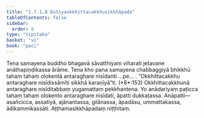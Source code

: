 ```yaml
---
title: "1.7.1.8 Dutiyaokkhittacakkhusikkhāpada"
tableOfContents: false
sidebar:
  order: 8
type: "tipitaka"
basket: "vi"
book: "paci"
---
```



<DynamicBreadcrumb />

<Division number="583" book="paci" e="ch" v="2" p="242">

<Paragraph number="1720" book="paci">
Tena samayena buddho bhagavā sāvatthiyaṃ viharati jetavane anāthapiṇḍikassa ārāme. Tena kho pana samayena chabbaggiyā bhikkhū tahaṃ tahaṃ olokentā antaraghare nisīdanti …pe… .
</Paragraph>

<Paragraph number="1721" book="paci">
<Emphasis>“Okkhittacakkhu antaraghare nisīdissāmīti sikkhā karaṇīyā”</Emphasis>ti. (*8*:<Emphasis>153</Emphasis>)
</Paragraph>

<Paragraph number="1722" book="paci">
Okkhittacakkhunā antaraghare nisīditabbaṃ yugamattaṃ pekkhantena. Yo anādariyaṃ paṭicca tahaṃ tahaṃ olokento antaraghare nisīdati, āpatti dukkaṭassa.
</Paragraph>

<Paragraph number="1723" book="paci">
Anāpatti—  asañcicca, assatiyā, ajānantassa, gilānassa, āpadāsu, ummattakassa, ādikammikassāti.

</Paragraph>
</Division>

<Paragraph number="1724" type="center" book="paci">
Aṭṭhamasikkhāpadaṃ niṭṭhitaṃ.
</Paragraph>